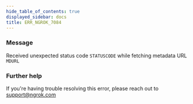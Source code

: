 ```yaml
---
hide_table_of_contents: true
displayed_sidebar: docs
title: ERR_NGROK_7084
---
```


### Message

Received unexpected status code `STATUSCODE` while fetching metadata URL `MDURL`

### Further help

If you're having trouble resolving this error, please reach out to [support@ngrok.com](mailto:support@ngrok.com?subject=Help%20with%20ERR_NGROK_7084)
